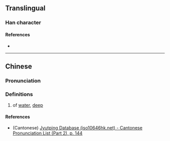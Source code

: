 {{character info/new}}
==Translingual==

===Han character===
{{Han char|rn=85|rad=水|as=10|sn=13|four=34154|canj=ETMJ|ids=⿰氵華}}

====References====
* {{Han ref|kx=0652.190|dkj=18347|dj=1062.160|hdz=31736.080|uh=6F95|ud=28565|bh=E65D|bd=58973}}

----

==Chinese==
{{zh-forms}}

===Pronunciation===
{{zh-pron
|m=hé
|c=wo4
|mc=
|oc=
|ma=
|cat=
}}

===Definitions===
{{zh-hanzi}}

# of [[water]], [[deep]]

====References====
* (Cantonese) [http://www.iso10646hk.net/jp/document/download.jsp Jyutping Database (iso10646hk.net) - Cantonese Pronunciation List (Part 2), p. 144]